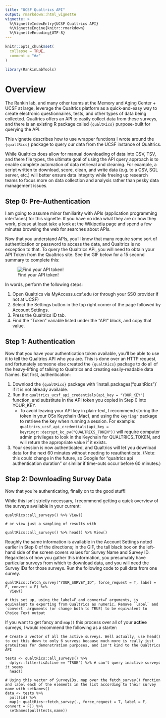 ```yaml
---
title: "UCSF Qualtrics API"
output: rmarkdown::html_vignette
vignette: >
  %\VignetteIndexEntry{UCSF Qualtrics API}
  %\VignetteEngine{knitr::rmarkdown}
  %\VignetteEncoding{UTF-8}
---
```


```r
knitr::opts_chunk$set(
  collapse = TRUE,
  comment = "#>"
)
```

```r
library(RankinLabTools)
```


# Overview

The Rankin lab, and many other teams at the Memory and Aging Center + UCSF at large, leverage the Qualtrics platform as a quick-and-easy way to create electronic questionnaires, tests, and other types of data being collected. Qualtrics offers an API to easily collect data from these surveys, and there is an existing R package called `{qualtRics}` purpose-built for querying the API. 

This vignette describes how to use wrapper functions I wrote around the `{qualtRics}` package to query our data from the UCSF instance of Qualtrics.

While Qualtrics does allow for manual downloading of data into CSV, TSV, and there file types, the ultimate goal of using the API query approach is to enable complete automation of data retrieval and cleaning. For example, a script written to download, score, clean, and write data (e.g. to a CSV, SQL server, etc.) will better ensure data integrity while freeing up research teams to focus more on data collection and analysis rather than pesky data management issues.

## Step 0: Pre-Authentication

I am going to assume minor familiarity with APIs (application programming interfaces) for this vignette. If you have no idea what they are or how they work, please at least take a look at the [Wikipedia page](https://en.wikipedia.org/wiki/API) and spend a few minutes browsing the web for searches about APIs.

Now that you understand APIs, you'll know that many require some sort of authentication or password to access the data, and Qualtrics is no exception to that. To query the Qualtrics API, you will need to obtain your API Token from the Qualtrics site. See the GIF below for a 15 second summary to complete this:

![Find your API token!](./assets/qualtrics-vignette-get-api-token.gif)

In words, perform the following steps:

1. Open Qualtrics via MyAccess.ucsf.edu (or through your SSO provider if not at UCSF)
1. Select the Settings button in the top right corner of the page followed by Account Settings.
1. Press the Qualtrics ID tab.
1. Find the "Token" variable listed under the "API" block, and copy that value.

## Step 1: Authentication

Now that you have your authentication token available, you'll be able to use it to tell the Qualtrics API who you are. This is done over an HTTP request, and fortunately someone else created the `{qualtRics}` package to do all of the heavy-lifting of talking to Qualtrics and creating easily-readable data frames. But first, authentication:

1. Download the `{qualtRics}` package with 'install.packages("qualtRics")` if it is not already available.
2. Run the `qualtrics_ucsf_api_credentials(api_key = "YOUR_KEY")` function, and substitute in the API token you copied in Step 0 into YOUR_KEY.
    * To avoid leaving your API key in plain-text, I recommend storing the token in your OSx Keychain (Mac), and using the `keyringr` package to retrieve the key when running a session. For example: `qualtrics_ucsf_api_credentials(api_key = keyringr::decrypt_kc_pw("QUALTRICS_TOKEN"))` will require computer admin privileges to look in the Keychain for QUALTRICS_TOKEN, and will return the appropriate value if it exists.
3. Your session is now authenticated, and Qualtrics will let you download data for the next 60 minutes without needing to reauthenticate. (Note: this could change in the future, so Google for "qualtrics api authentication duration" or similar if time-outs occur before 60 minutes.)

## Step 2: Downloading Survey Data

Now that you're authenticating, finally on to the good stuff!

While this isn't strictly necessary, I recommend getting a quick overview of the surveys available in your current:

```
qualtRics::all_surveys() %>% View()

# or view just a sampling of results with

qualtRics::all_surveys() %>% head() %>% View()

```

Roughly the same information is available in the Account Settings noted earlier in Step 0 of the directions; in the GIF, the tall black box on the left-hand side of the screen covers values for Survey Name and Survey ID. Regardless of how you gather this information, you presumably have particular surveys from which to download data, and you will need the Survey IDs for those surveys. Run the following code to pull data from one survey.

```
qualtRics::fetch_survey("YOUR_SURVEY_ID", force_request = T, label = F, convert = F) %>% 
  View()

# this set up, using the label=F and convert=F arguments, is equivalent to exporting from Qualtrics as numeric. Remove `label` and `convert` arguments (or change both to TRUE) to be equivalent to Choice Text output
```

If you want to get fancy and `map()` this process over all of your **active** surveys, I would recommend the following as a starter:

```
# Create a vector of all the active surveys. Well actually, use head() to cut this down to only 6 surveys because much more is really just gratuitous for demonstration purposes, and isn't kind to the Qualtrics API

tests <- qualtRics::all_surveys() %>% 
  dplyr::filter(isActive == "TRUE") %>% # can't query inactive surveys it seems
  head()

# Using this vector of SurveyIDs, map over the fetch_survey() function and label each of the elements in the list according to their survey name with setNames()
data <- tests %>%
  pull(id) %>%
  map(~ qualtRics::fetch_survey(., force_request = T, label = F, convert = F)) %>%
  setNames(pull(tests,name))
  
```


